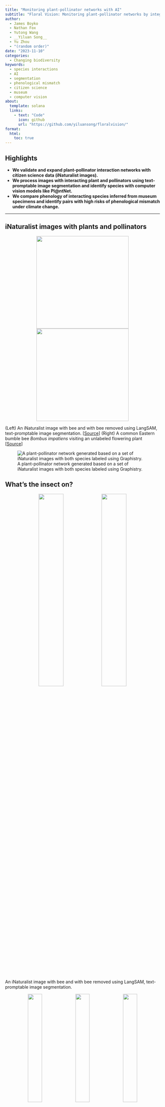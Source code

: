 ```yaml
---
title: "Monitoring plant-pollinator networks with AI"
subtitle: "Floral Vision: Monitoring plant-pollinator networks by integrating citizen science, computer vision, and museum specimens"
author:
  - James Boyko
  - Nathan Fox
  - Yutong Wang
  - __Yiluan Song__
  - Yu Zhou
  - "(random order)"
date: "2023-11-10"
categories:
  - Changing biodiversity
keywords:
  - species interactions
  - AI
  - segmentation
  - phenological mismatch
  - citizen science
  - museum
  - computer vision
about:
  template: solana
  links:
    - text: "Code"
      icon: github
      url: "https://github.com/yiluansong/floralvision/"
format:
  html:
    toc: true
---
```


## Highlights

-   **We validate and expand plant-pollinator interaction networks with citizen science data (iNaturalist images).**
-   **We process images with interacting plant and pollinators using text-promptable image segmentation and identify species with computer vision models like Pl\@ntNet.**
-   **We compare phenology of interacting species inferred from museum specimens and identify pairs with high risks of phenological mismatch under climate change.**

------------------------------------------------------------------------

## iNaturalist images with plants and pollinators

::: {style="text-align: center;"}
![](1.jpeg){height="300px"} ![](2.jpeg){height="300px"}
:::

<figcaption>(Left) An iNaturalist image with bee and with bee removed using LangSAM, text-promptable image segmentation. \[<a href="https://www.inaturalist.org/observations/235608825">Source</a>\] (Right) A common Eastern bumble bee <i>Bombus impatiens</i> visiting an unlabeled flowering plant \[<a href="https://www.inaturalist.org/observations/237010203">Source</a>\]</figcaption>

![A plant-pollinator network generated based on a set of iNaturalist images with both species labeled using Graphistry.](3.png)

## What's the insect on?

::: {style="text-align: center;"}
![](4.png){width="40%"} ![](5.png){width="40%"}
:::

<figcaption>An iNaturalist image with bee and with bee removed using LangSAM, text-promptable image segmentation.</figcaption>

::: {style="text-align: center;"}
![](6.png){width="30%"} ![](7.png){width="30%"} ![](8.png){width="30%"}
:::

<figcaption>Examples of bee removal leading to different plant species identification by Pl\@ntNet.</figcaption>

## Phenology of interacting species

![Example of small overlap in the seasonal activity of pollinator species (orange) and the flowering of plant species (green).](9.png)

![Example of large overlap in the seasonal activity of pollinator species (orange) and the flowering of plant species (green).](10.png)
